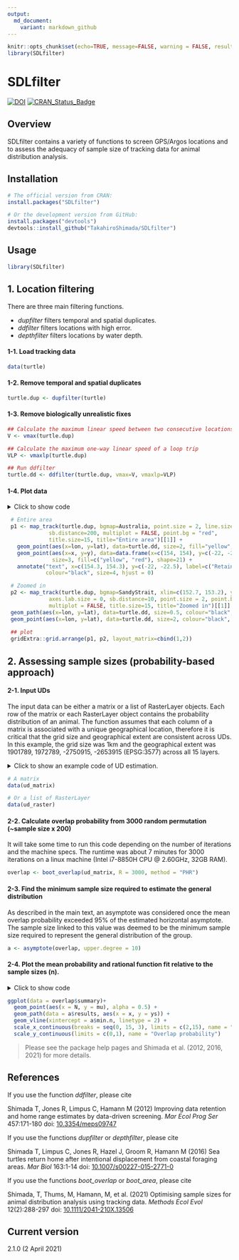 ```yaml
---
output:
  md_document:
    variant: markdown_github
---
```


<!-- README.md is generated from README.Rmd. Please edit that file -->

```r
knitr::opts_chunk$set(echo=TRUE, message=FALSE, warning = FALSE, results=FALSE)
library(SDLfilter)
```


SDLfilter
=========
[![DOI](https://zenodo.org/badge/DOI/10.5281/zenodo.3631115.svg)](https://doi.org/10.5281/zenodo.3631115)
[![CRAN\_Status\_Badge](https://www.r-pkg.org/badges/version/SDLfilter)](https://cran.r-project.org/package=SDLfilter)

Overview 
--------
SDLfilter contains a variety of functions to screen GPS/Argos locations and to assess the adequacy of sample size of tracking data for animal distribution analysis. 


Installation
--------
```r
# The official version from CRAN:
install.packages("SDLfilter")

# Or the development version from GitHub:
install.packages("devtools")
devtools::install_github("TakahiroShimada/SDLfilter")
```

Usage
--------
```r
library(SDLfilter)
```


## 1. Location filtering

There are three main filtering functions.  

- *dupfilter* filters temporal and spatial duplicates.  
- *ddfilter* filters locations with high error.  
- *depthfilter* filters locations by water depth.  

<!-- <p>&nbsp;</p> -->
#### 1-1. Load tracking data  
```r
data(turtle)
```

#### 1-2. Remove temporal and spatial duplicates
```r
turtle.dup <- dupfilter(turtle)
```

#### 1-3. Remove biologically unrealistic fixes
```r
## Calculate the maximum linear speed between two consecutive locations
V <- vmax(turtle.dup)  

## Calculate the maximum one-way linear speed of a loop trip
VLP <- vmaxlp(turtle.dup) 

## Run ddfilter
turtle.dd <- ddfilter(turtle.dup, vmax=V, vmaxlp=VLP)
```

#### 1-4. Plot data
<details>
  <summary>Click to show code</summary>
```r
 # Entire area
 p1 <- map_track(turtle.dup, bgmap=Australia, point.size = 2, line.size = 0.5, axes.lab.size = 0, 
             sb.distance=200, multiplot = FALSE, point.bg = "red",
             title.size=15, title="Entire area")[[1]] + 
   geom_point(aes(x=lon, y=lat), data=turtle.dd, size=2, fill="yellow", shape=21)+
   geom_point(aes(x=x, y=y), data=data.frame(x=c(154, 154), y=c(-22, -22.5)), 
              size=3, fill=c("yellow", "red"), shape=21) + 
   annotate("text", x=c(154.3, 154.3), y=c(-22, -22.5), label=c("Retained", "Removed"), 
            colour="black", size=4, hjust = 0)

 # Zoomed in
 p2 <- map_track(turtle.dup, bgmap=SandyStrait, xlim=c(152.7, 153.2), ylim=(c(-25.75, -25.24)), 
             axes.lab.size = 0, sb.distance=10, point.size = 2, point.bg = "red", line.size = 0.5, 
             multiplot = FALSE, title.size=15, title="Zoomed in")[[1]] + 
 geom_path(aes(x=lon, y=lat), data=turtle.dd, size=0.5, colour="black", linetype=1) + 
 geom_point(aes(x=lon, y=lat), data=turtle.dd, size=2, colour="black", shape=21, fill="yellow")
 
 ## plot
 gridExtra::grid.arrange(p1, p2, layout_matrix=cbind(1,2))
```
</details>

```r
 # Entire area
 p1 <- map_track(turtle.dup, bgmap=Australia, point.size = 2, line.size = 0.5, axes.lab.size = 0, 
             sb.distance=200, multiplot = FALSE, point.bg = "red",
             title.size=15, title="Entire area")[[1]] + 
   geom_point(aes(x=lon, y=lat), data=turtle.dd, size=2, fill="yellow", shape=21)+
   geom_point(aes(x=x, y=y), data=data.frame(x=c(154, 154), y=c(-22, -22.5)), 
              size=3, fill=c("yellow", "red"), shape=21) + 
   annotate("text", x=c(154.3, 154.3), y=c(-22, -22.5), label=c("Retained", "Removed"), 
            colour="black", size=4, hjust = 0)

 # Zoomed in
 p2 <- map_track(turtle.dup, bgmap=SandyStrait, xlim=c(152.7, 153.2), ylim=(c(-25.75, -25.24)), 
             axes.lab.size = 0, sb.distance=10, point.size = 2, point.bg = "red", line.size = 0.5, 
             multiplot = FALSE, title.size=15, title="Zoomed in")[[1]] + 
 geom_path(aes(x=lon, y=lat), data=turtle.dd, size=0.5, colour="black", linetype=1) + 
 geom_point(aes(x=lon, y=lat), data=turtle.dd, size=2, colour="black", shape=21, fill="yellow")
 
 ## plot
 gridExtra::grid.arrange(p1, p2, layout_matrix=cbind(1,2))
```


## 2. Assessing sample sizes (probability-based approach)

#### 2-1. Input UDs
The input data can be either a matrix or a list of RasterLayer objects. Each row of the matrix or each RasterLayer object contains the probability distribution of an animal. The function assumes that each column of a matrix is associated with a unique geographical location, therefore it is critical that the grid size and geographical extent are consistent across UDs. In this example, the grid size was 1km and the geographical extent was 1901789, 1972789, -2750915, -2653915 (EPSG:3577) across all 15 layers.

<details>
  <summary>Click to show an example code of UD estimation.</summary>
```r
library(adehabitatHR); library(raster)

## Tracking data
data(flatback)
flatback <- track_param(flatback, param = "time") # calculate time between successive locations
flatback_id <- unique(flatback$id)


## Data range with 5km buffer
buff <- 5e+3
xmin <- min(flatback$x) - buff; xmax <- max(flatback$x) + buff
ymin <- min(flatback$y) - buff; ymax <- max(flatback$y) + buff

## Make a grid layer
cell.size <- 1e+3 # (1km x 1km)
x <- seq(xmin, xmax, cell.size)
y <- seq(ymin, ymax, cell.size)
xy.df <- expand.grid(x = x, y = y)
xy.coords <- SpatialPixels(SpatialPoints(xy.df))
xy.sp <- SpatialPoints(xy.coords, proj4string = CRS("+init=epsg:3577"))
z <- rep(1, nrow(xy.df))
xyz <- cbind(xy.df, z)
grid_spdf <- SpatialPixelsDataFrame(xy.coords, xyz)

## UD per turtle
ud_raster <- list()
for(i in 1:length(flatback_id)){
  
  ## ID
  ID <- flatback_id[i]

  ## Tracking data
  turtle.data <- with(flatback, flatback[id %in% ID, ])

  ## Creates an object of class Itraj
  data.ltraj <- with(turtle.data, as.ltraj(turtle.data[,c("x", "y")], date=DateTime, id=ID, burst=ID))
  
  ## Parameters for BRB
  TM = quantile(turtle.data$pTime, probs = 0.95, na.rm = TRUE)*3600
  LM = 50
  dp = BRB.likD(data.ltraj, Tmax=TM, Lmin=LM)
  HM = 100
  
  ## Estimate the UD
  ud <- BRB(data.ltraj, D=dp, Tmax=TM, Lmin=LM, hmin=HM, grid=grid_spdf, type="UD")
  
  ## Convert the UD to raster
  ud_raster[[i]] <- raster(ud)
}
```
</details>

```r
# A matrix
data(ud_matrix)

# Or a list of RasterLayer
data(ud_raster)
```

#### 2-2. Calculate overlap probability from 3000 random permutation (~sample size x 200)
It will take some time to run this code depending on the number of iterations and the machine specs. The runtime was about 7 minutes for 3000 iterations on a linux machine (Intel i7-8850H CPU @ 2.60GHz, 32GB RAM).
```r
overlap <- boot_overlap(ud_matrix, R = 3000, method = "PHR")
```

#### 2-3. Find the minimum sample size required to estimate the general distribution
As described in the main text, an asymptote was considered once the mean overlap probability exceeded 95% of the estimated horizontal asymptote. The sample size linked to this value was deemed to be the minimum sample size required to represent the general distribution of the group.
```r
a <- asymptote(overlap, upper.degree = 10)
```

#### 2-4. Plot the mean probability and rational function fit relative to the sample sizes (n).
<details>
  <summary>Click to show code</summary>
```r
ggplot(data = overlap$summary)+
  geom_point(aes(x = N, y = mu), alpha = 0.5) + 
  geom_path(data = a$results, aes(x = x, y = ys)) + 
  geom_vline(xintercept = a$min.n, linetype = 2) +
  scale_x_continuous(breaks = seq(0, 15, 3), limits = c(2,15), name = "Animals tracked (n)") +
  scale_y_continuous(limits = c(0,1), name = "Overlap probability")
```
</details>

```r
ggplot(data = overlap$summary)+
  geom_point(aes(x = N, y = mu), alpha = 0.5) + 
  geom_path(data = a$results, aes(x = x, y = ys)) + 
  geom_vline(xintercept = a$min.n, linetype = 2) +
  scale_x_continuous(breaks = seq(0, 15, 3), limits = c(2,15), name = "Animals tracked (n)") +
  scale_y_continuous(limits = c(0,1), name = "Overlap probability")
```


> Please see the package help pages and Shimada et al. (2012, 2016, 2021) for more details.


References
--------

If you use the function *ddfilter*, please cite

Shimada T, Jones R, Limpus C, Hamann M (2012) Improving data retention and home range estimates by data-driven screening. *Mar Ecol Prog Ser* 457:171-180 doi: [10.3354/meps09747](http://dx.doi.org/10.3354/meps09747)

If you use the functions *dupfilter* or *depthfilter*, please cite

Shimada T, Limpus C, Jones R, Hazel J, Groom R, Hamann M (2016) Sea turtles return home after intentional displacement from coastal foraging areas. *Mar Biol* 163:1-14 doi: [10.1007/s00227-015-2771-0](http://dx.doi.org/10.1007/s00227-015-2771-0)

If you use the functions *boot_overlap* or *boot_area*, please cite

Shimada, T, Thums, M, Hamann, M, et al. (2021) Optimising sample sizes for animal distribution analysis using tracking data. *Methods Ecol Evol* 12(2):288-297 doi: [10.1111/2041-210X.13506](https://doi.org/10.1111/2041-210X.13506)


Current version
--------
2.1.0 (2 April 2021)


